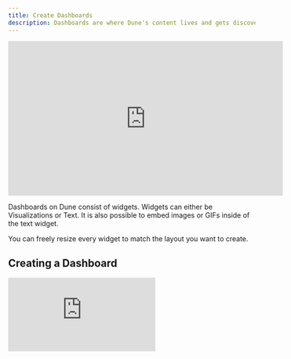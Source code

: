 ```yaml
---
title: Create Dashboards
description: Dashboards are where Dune's content lives and gets discovered.
---
```


<iframe width="560" height="315" src="https://www.youtube.com/embed/XlE5a83W_xo?si=Grf1JhAsoks7JJTE" title="YouTube video player" frameborder="0" allow="accelerometer; autoplay; clipboard-write; encrypted-media; gyroscope; picture-in-picture; web-share" referrerpolicy="strict-origin-when-cross-origin" allowfullscreen></iframe>

Dashboards on Dune consist of widgets. Widgets can either be Visualizations or Text. It is also possible to embed images or GIFs inside of the text widget.

You can freely resize every widget to match the layout you want to create.

## Creating a Dashboard

<div
  style={{
    position: "relative",
    paddingBottom: "calc(66.66666666666666% + 41px)",
    height: 0
  }}
>
  <iframe
    src="https://demo.arcade.software/xTAXmlo0nCL0FOn38hW9?embed"
    frameBorder={0}
    loading="lazy"
    webkitallowfullscreen=""
    mozallowfullscreen=""
    allowFullScreen=""
    style={{
      position: "absolute",
      top: 0,
      left: 0,
      width: "100%",
      height: "100%",
      colorScheme: "light"
    }}
    title="Creating a dashboard"
  />
</div>


**To create a dashboard on Dune:**

1. Use the create menu and pick "New Dashboard"
2. Give your Dashboard a name
3. Click on "Save and Open"
4. You are now inside of your Dashboard
5. Enter the edit mode by clicking on the "Edit" button in the top right corner
6. Add widgets by clicking on the "Add Widget" button in the top right corner
7. Pick the widget you want to add
8. You can now resize the widget by dragging the bottom right corner
9. You can also move the widget by dragging it around
10. Click on the "Save" button in the top right corner to save your changes

The initial name that you give to your Dashboard will also be the URL slug. You can't change the URL slug afterwards, so be mindful of the name you choose. Changing the Dashboard's display name is always possible though.

## Add Widgets from the Query Editor

You can add widgets directly from the Query Editor.

<div
  style={{
    position: "relative",
    paddingBottom: "calc(56.99999999999999% + 41px)",
    height: 0
  }}
>
  <iframe
    src="https://demo.arcade.software/tcRqeUZ7qVNahQImdVsw?embed"
    frameBorder={0}
    loading="lazy"
    webkitallowfullscreen=""
    mozallowfullscreen=""
    allowFullScreen=""
    style={{
      position: "absolute",
      top: 0,
      left: 0,
      width: "100%",
      height: "100%",
      colorScheme: "light"
    }}
    title="Rocket Pool Minipools by ETH Bond vs. Time"
  />
</div>

**To add widgets from the query editor:**

1. Navigate to the query Editor
2. Pick the Visualization you want to add to your Dashboard
3. Click on the "Add to Dashboard" button
4. Choose the Dashboard you want to add the Visualization to
5. The Visualization is now added to your Dashboard

The widget will be added to the bottom of your Dashboard. You can move it around and resize it as you like.

## Adding Text Widgets

You can add text widgets to your dashboard.

Text widgets support a subset of Markdown. You can manipulate text and embed images and GIFs.

## Embedding Images and GIFs

Text boxes can also be used to embed images or GIFs into your Dashboard.

The syntax for embedding images is:

``` markdown
![alt text](image url)
```

Since you can't store images locally on our servers, you need to upload your images somewhere else or find the raw file somewhere on the internet.

In practice this might look like this:

```markdown
![text](https://pbs.twimg.com/media/FEWVLQwWUAQcqLY?format=jpg&name=medium)
```

You can resize the image by simply resizing the widget it is contained in.

You can combine images and text in one widget.

## Keeping Your Dashboard Up to Date

Dashboards on Dune are not updated automatically. You can refresh your Dashboard by clicking on the "Run" button in the top right corner.

<div
  style={{
    position: "relative",
    paddingBottom: "calc(57.58333333333333% + 41px)",
    height: 0,
    width: "100%"
  }}
>
  <iframe
    src="https://demo.arcade.software/inelINzxmsLyvP2pj7Re?embed"
    frameBorder={0}
    loading="lazy"
    webkitallowfullscreen=""
    mozallowfullscreen=""
    allowFullScreen=""
    style={{
      position: "absolute",
      top: 0,
      left: 0,
      width: "100%",
      height: "100%",
      colorScheme: "light"
    }}
    title="interactive dashboard executions"
  />
</div>

Alternatively, you can schedule your Dashboard to be refreshed at regular intervals.

<div
  style={{
    position: "relative",
    paddingBottom: "calc(63.83333333333333% + 41px)",
    height: 0,
    width: "100%"
  }}
>
  <iframe
    src="https://demo.arcade.software/doDebCcmeiVj5xKiq4nK?embed"
    frameBorder={0}
    loading="lazy"
    webkitallowfullscreen=""
    mozallowfullscreen=""
    allowFullScreen=""
    style={{
      position: "absolute",
      top: 0,
      left: 0,
      width: "100%",
      height: "100%",
      colorScheme: "light"
    }}
    title="Meta Monitoring"
  />
</div>

To schedule a dashboard:

1. Click on the "clock" icon in the top right corner
2. Select the frequency you want your Dashboard to be refreshed
3. Select the execution tier you want to use
4. Click on "Save"

You can also schedule individual queries to be refreshed. This is useful if you have a Dashboard with many queries and only want to refresh a few of them. Learn more about scheduling queries [here](/web-app/query-editor/query-scheduler).

## Sharing your Dashboard

You can share your public Dashboard by simply sharing the URL. For private dashboards, viewers need to be part of the same team as the team that owns the Dashboard. Alternatively, you can also share your Dashboard with individual users via the `Share` button in the top right corner.
